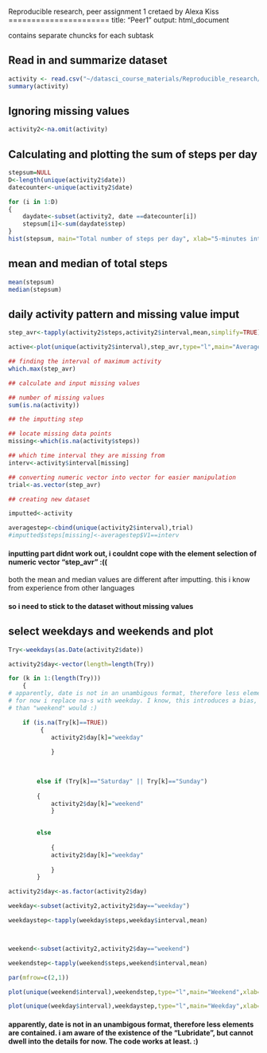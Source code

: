 Reproducible research, peer assignment 1
cretaed by Alexa Kiss
======================
title: "Peer1"
output: html_document

contains separate chuncks for each subtask

## Read in and summarize dataset

```r
activity <- read.csv("~/datasci_course_materials/Reproducible_research/activity.csv")
summary(activity)
```

## Ignoring missing values

```r
activity2<-na.omit(activity)
```

## Calculating and plotting the sum of steps per day

```r
stepsum=NULL
D<-length(unique(activity2$date))
datecounter<-unique(activity2$date)

for (i in 1:D)
{ 
    daydate<-subset(activity2, date ==datecounter[i])
    stepsum[i]<-sum(daydate$step)
}
hist(stepsum, main="Total number of steps per day", xlab="5-minutes interval")

```

## mean and median of total steps

```r
mean(stepsum)
median(stepsum)

```

## daily activity pattern and missing value imput

```r
step_avr<-tapply(activity2$steps,activity2$interval,mean,simplify=TRUE)

active<-plot(unique(activity2$interval),step_avr,type="l",main="Average daily activity",xlab="5-minutes interval",ylab="average number of steps per interval")

## finding the interval of maximum activity
which.max(step_avr)

## calculate and input missing values

## number of missing values
sum(is.na(activity))

## the imputting step

## locate missing data points
missing<-which(is.na(activity$steps))

## which time interval they are missing from
interv<-activity$interval[missing]

## converting numeric vector into vector for easier manipulation
trial<-as.vector(step_avr)

## creating new dataset

imputted<-activity

averagestep<-cbind(unique(activity2$interval),trial)
#imputted$steps[missing]<-averagestep$V1==interv

```

#### inputting part didnt work out, i couldnt cope with the element selection of numeric vector "step_avr" :((

both the mean and median values are different after imputting. this i know from experience from other languages

#### so i need to stick to the dataset without missing values

## select weekdays and weekends and plot

```r

Try<-weekdays(as.Date(activity2$date))

activity2$day<-vector(length=length(Try))

for (k in 1:(length(Try)))
    {            
# apparently, date is not in an unambigous format, therefore less elements are contained.
# for now i replace na-s with weekday. I know, this introduces a bias, but still smaller
# than "weekend" would :)

    if (is.na(Try[k]==TRUE))
         {
            activity2$day[k]="weekday"
                
            }

    
    
        else if (Try[k]=="Saturday" || Try[k]=="Sunday")
        
        {
            activity2$day[k]="weekend"
            }
            

        else
            
            {
            activity2$day[k]="weekday"
                
            }
        }

activity2$day<-as.factor(activity2$day)

weekday<-subset(activity2,activity2$day=="weekday")

weekdaystep<-tapply(weekday$steps,weekday$interval,mean)



weekend<-subset(activity2,activity2$day=="weekend")

weekendstep<-tapply(weekend$steps,weekend$interval,mean)

par(mfrow=c(2,1)) 

plot(unique(weekend$interval),weekendstep,type="l",main="Weekend",xlab="interval",ylab="average number of steps per interval")

plot(unique(weekday$interval),weekdaystep,type="l",main="Weekday",xlab="interval",ylab="average number of steps per interval")

```

#### apparently, date is not in an unambigous format, therefore less elements are contained. i am aware of the existence of the "Lubridate", but cannot dwell into the details for now. The code works at least. :)







